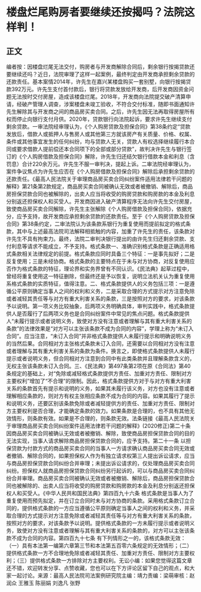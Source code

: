 # 楼盘烂尾购房者要继续还按揭吗？法院这样判！
## 正文
编者按：因楼盘烂尾无法交付，购房者与开发商解除合同后，剩余银行按揭贷款还要继续还吗？近日，法院审理了这样一起案例，最终判定由开发商承担剩余贷款的还款责任。基本案情2014年，许先生在嘉兴某楼盘购买一套别墅，向银行按揭贷款392万元。许先生支付首付款后，银行将贷款发放给开发商，后开发商因资金问题无法按时交付房屋，造成该楼盘烂尾。2018年，开发商向法院提交破产清算申请，经破产管理人调查，涉案楼盘未竣工验收，不符合交付标准，随即书面通知许先生解除其与开发商之间的商品房买卖合同。之后，许先生因无法再取得房屋所有权而停止向银行支付月供。2020年，贷款银行向法院起诉，要求许先生继续支付剩余贷款。一审法院经审理认为，《个人购房贷款及担保合同》第38条约定“贷款发放后，借款人或抵押人与售房人或其他第三方就该房产有关质量、价格、权属、条件或其他事宜发生的任何纠纷，均与贷款人无关，贷款人有权选择继续履行本合同或要求借款人提前偿还本合同项下的全部或部分贷款”，故判决许先生与银行签订的《个人购房借款及担保合同》解除，许先生归还结欠银行借款本金和利息（含罚息）合计220余万元。许先生不服一审判决，提起上诉。二审法院经审理认为，案件争议焦点为许先生应否在《个人购房借款及担保合同》解除后承担剩余贷款的还款责任。《最高人民法院关于审理商品房买卖合同纠纷案件适用法律若干问题的解释》第21条第2款规定，商品房买卖合同被确认无效或者被撤销、解除后，商品房担保贷款合同也被解除的，出卖人应当将收受的购房贷款和购房款的本金及利息分别返还担保权人和买受人。开发商因进入破产清算程序无法向许先生交付房屋，致使商品房买卖合同解除，许先生主张解除《个人购房借款及担保合同》，依据充分，应予支持，故开发商应承担剩余贷款的还款责任。至于《个人购房贷款及担保合同》第38条约定，二审法院认为该条款系银行为重复使用而提前拟定的格式条款，其中与上述最高法院司法解释相抵触的内容，加重了许先生的责任，该条款对许先生不具有拘束力。最终，法院二审判决银行提出的由许先生归还剩余贷款、支付利息等请求不能成立，不予支持。格式条款一、准确识别格式条款是正确适用格式条款相关法律规定的前提。格式条款应同时具备三个特征：一是事先拟好；二是反复使用；三是未经协商。格式条款的主要特点在于未与对方协商，对反复使用应否作为格式条款的特征，理论界和实务界曾有不同认识。《民法典》起草过程中，曾经将重复使用这一特征删除，但最终还是予以恢复，说明立法机关认为重复使用系格式条款的实质特征，值得注意。二、格式条款提供人的义务包括三项：一是遵循公平原则确定当事人之间的权利和义务，二是采取合理的方式提示对方注意免除或者减轻其责任等与对方有重大利害关系的条款，三是按照对方的要求，对该条款予以说明。第一项义务比较抽象，后两项义务明确具体，审判实践中，格式条款提供人是否履行了后两项义务也是合同纠纷案件中常见的焦点问题。格式条款提供人“未履行提示或者说明义务，致使对方没有注意或者理解与其有重大利害关系的条款”的法律效果是“对方可以主张该条款不成为合同的内容”，学理上称为“未订入合同”。应当注意，“未订入合同”并非格式条款提供人未履行提示和明确说明义务的当然后果。合同相对方主张格式条款未订入合同，还需要以合同相对方没有注意或者理解与其有重大利害关系的条款为条件。换言之，即使格式条款提供人未履行提示或者说明义务，但合同相对方注意到合同中有此类条款并且理解条款含义的，无权主张该条款未订入合同。三、《民法典》第497条第2项在原《合同法》第40条规定的基础上，对“免除或减轻格式条款提供方责任、加重对方责任、限制对方主要权利”增加了“不合理”的限制。因此，格式条款提供方对于与对方有重大利害关系的条款首先有提示和说明的义务，如果其未履行该义务，对方也没有注意或者理解相应条款的，则对方有权主张相应条款不成为合同的内容。如果其履行了提示和说明义务，还要区别该条款免除或者减轻提供方的责任、加重对方责任、限制对方主要权利是否合理，才能确定条款的效力。如果条款是合理的，也不具有其他无效情形，则条款有效。如果是不合理的，则条款无效。法条链接《最高人民法院关于审理商品房买卖合同纠纷案件适用法律若干问题的解释》(2020修正)第二十条 因商品房买卖合同被确认无效或者被撤销、解除，致使商品房担保贷款合同的目的无法实现，当事人请求解除商品房担保贷款合同的，应予支持。第二十一条 以担保贷款为付款方式的商品房买卖合同的当事人一方请求确认商品房买卖合同无效或者撤销、解除合同的，如果担保权人作为有独立请求权第三人提出诉讼请求，应当与商品房担保贷款合同纠纷合并审理；未提出诉讼请求的，仅处理商品房买卖合同纠纷。担保权人就商品房担保贷款合同纠纷另行起诉的，可以与商品房买卖合同纠纷合并审理。商品房买卖合同被确认无效或者被撤销、解除后，商品房担保贷款合同也被解除的、出卖人应当将收受的购房贷款和购房款的本金及利息分别返还担保权人和买受人。《中华人民共和国民法典》第四百九十六条 格式条款是当事人为了重复使用而预先拟定，并在订立合同时未与对方协商的条款。采用格式条款订立合同的，提供格式条款的一方应当遵循公平原则确定当事人之间的权利和义务，并采取合理的方式提示对方注意免除或者减轻其责任等与对方有重大利害关系的条款，按照对方的要求，对该条款予以说明。提供格式条款的一方未履行提示或者说明义务，致使对方没有注意或者理解与其有重大利害关系的条款的，对方可以主张该条款不成为合同的内容。第四百九十七条 有下列情形之一的，该格式条款无效：（一）具有本法第一编第六章第三节和本法第五百零六条规定的无效情形；（二）提供格式条款一方不合理地免除或者减轻其责任、加重对方责任、限制对方主要权利；（三）提供格式条款一方排除对方主要权利。无讼小编：如果您觉得这篇文章还不错，欢迎转发分享、点赞收藏，您也可以在下方评论区留下自己的观点，和大家一起讨论。来源：最高人民法院司法案例研究院主编：靖力责编：梁萌审核：赵润众 王雅玉 陈丽娟 刘逸凡 张野